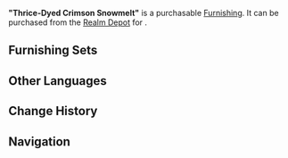 {{Furnishing Infobox
|id             = 372443
|image          = Item Thrice-Dyed Crimson Snowmelt.png
|category       = Landform
|subcategory    = Shrub
|rarity         = 3
|adeptal_energy = 20
|load           = 50
|reduced_load   = 50
|description    = A lovely species of grass that can be found near [[Sangonomiya Shrine]]. They grow vigorously when the snow melts in the early spring and are notable amongst people for their "thrice-dyed crimson" hue.<br />Like another plant species with a pinkish-red color, it is said to be related to the [[Sangonomiya Kokomi|Divine Priestess]]. Some [[Watatsumi Island]]ers believe that each time the [[Sangonomiya Kokomi|Divine Priestess]] prays for her people, one plant will be transformed to have this coloration by her power. As such, some of them will take the leaves of such plants with them as talismans, carrying them on their persons all the time.
|source1        = [[Realm Depot]]
}}
'''"Thrice-Dyed Crimson Snowmelt"''' is a purchasable [[Furnishing]]. It can be purchased from the [[Realm Depot]] for {{Item|Realm Currency|30|x=80}}.

==Furnishing Sets==
{{Craft Usage}}

==Other Languages==
{{Other Languages
|en      = Thrice-Dyed Crimson Snowmelt
|zhs     = 「雪解甚三红」
|zhs_rm  = "Xuě Jiě Shén Sān Hóng"
|zht     = 「雪解甚三紅」
|zht_rm  = "Xuě Jiě Shén Sān Hóng"
|zh_tl   = 
|ja      = 「雪解甚三紅」
|ja_rm   = "Yukige Jinzankou"{{Assumed}}
|ja_tl   = 
|ko      = 「눈 속의 붉은빛」
|ko_rm   = "Nun Sok-ui Bulgeunbit"
|ko_tl   = "Red Light in the Snow"
|es      = Nieve carmesí
|es_tl   = 
|fr      = « Fondant de neige écarlate »
|fr_tl   = "Scarlet Melting of Snow"
|ru      = Трёхцветный лиловый снегопад
|ru_tl   = 
|th      = "เกล็ดหิมะย้อมสีชาด"
|th_rm   = 
|th_tl   = 
|vi      = Đỏ Rực Giữa Tuyết
|vi_tl   = 
|de      = „Dreifach gefärbte karminrote Schneeschmelze“
|de_tl   = "Thrice-Dyed Crimson Snowmelt"
|id      = Kepingan Salju Merah
|id_tl   = Red Snowflake
|pt      = Neve Carmesim
|pt_tl   = 
}}

==Change History==
{{Change History|2.6}}

==Navigation==
{{Furnishing Navbox/Exterior|Landform}}